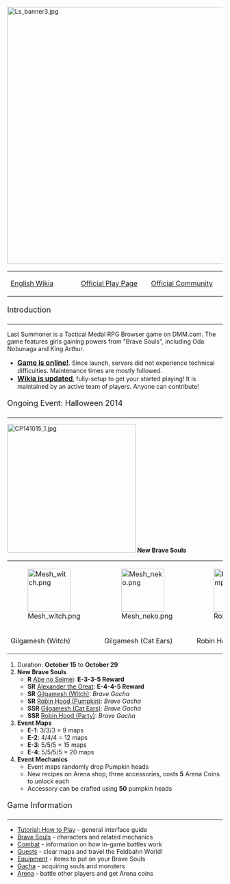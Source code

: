 [[File:Ls_banner3.jpg|600px]]
{{clr}}
{| style="margin:10px 0px 0px 0px; width:600px; font-size:18px; text-align:center;"
|-
| style="width:200px;" |[http://lastsummoner.wikia.com English Wikia]
| style="width:200px;" |[http://www.dmm.com/netgame/social/-/gadgets/=/app_id=159001/ Official Play Page]
| style="width:200px;" |[http://www.dmm.com/netgame/social/community/-/detail/=/id=1448/ Official Community]
|}

<div style="font-size:18px; border-bottom:1px solid #000; margin:20px 0px 5px 0px; padding:0px 0px 5px 0px;">Introduction</div>
Last Summoner is a Tactical Medal RPG Browser game on DMM.com. The game features girls gaining powers from "Brave Souls", including Oda Nobunaga and King Arthur.
* <span style="font-size:16px;">[http://www.dmm.com/netgame/social/-/gadgets/=/app_id=159001/ '''Game is online!''']</span>. Since launch, servers did not experience technical difficulties. Maintenance times are mostly followed.
* <span style="font-size:16px;">[http://lastsummoner.wikia.com '''Wikia is updated''']</span>, fully-setup to get your started playing! It is maintained by an active team of players. Anyone can contribute!

<div style="font-size:18px; border-bottom:1px solid #000; margin:20px 0px 5px 0px; padding:0px 0px 5px 0px;">Ongoing Event: Halloween 2014</div>
[[File:CP141015_1.jpg|300px]]
{{clr}}
'''New Brave Souls'''
{| style="width:600px; font-size:11px; text-align:center;" class="wikitable"
|-
| style="width:150px;" |[[File:Mesh_witch.png|100px]]
| style="width:150px;" |[[File:Mesh_neko.png|100px]]
| style="width:150px;" |[[File:Robin_pumpkin.png|100px]]
| style="width:150px;" |[[File:Robin_party.png|100px]]
|-
|Gilgamesh (Witch)
|Gilgamesh (Cat Ears)
|Robin Hood (Pumpkin)
|Robin Hood (Party)
|}

# Duration: '''October 15''' to '''October 29'''
# '''New Brave Souls'''
#* '''R''' [http://lastsummoner.wikia.com/wiki/Abe_no_Seimei Abe no Seimei]: '''E-3-3-5 Reward'''
#* '''SR''' [http://lastsummoner.wikia.com/wiki/Alexander_the_Great Alexander the Great]: '''E-4-4-5 Reward'''
#* '''SR''' [http://lastsummoner.wikia.com/wiki/Gilgamesh_(Witch) Gilgamesh (Witch)]: ''Brave Gacha''
#* '''SR''' [http://lastsummoner.wikia.com/wiki/Robin_Hood_(Pumpkin) Robin Hood (Pumpkin)]: ''Brave Gacha''
#* '''SSR''' [http://lastsummoner.wikia.com/wiki/Gilgamesh_(Cat_Ears) Gilgamesh (Cat Ears)]: ''Brave Gacha''
#* '''SSR''' [http://lastsummoner.wikia.com/wiki/Robin_Hood_(Party) Robin Hood (Party)]: ''Brave Gacha''
# '''Event Maps'''
#* '''E-1''': 3/3/3 = 9 maps
#* '''E-2''': 4/4/4 = 12 maps
#* '''E-3''': 5/5/5 = 15 maps
#* '''E-4''': 5/5/5/5 = 20 maps
# '''Event Mechanics'''
#* Event maps randomly drop Pumpkin heads
#* New recipes on Arena shop, three accessories, costs '''5''' Arena Coins to unlock each
#* Accessory can be crafted using '''50''' pumpkin heads

<div style="font-size:18px; border-bottom:1px solid #000; margin:20px 0px 5px 0px; padding:0px 0px 5px 0px;">Game Information</div>
* [http://lastsummoner.wikia.com/wiki/Tutorial:_How_to_Play Tutorial: How to Play] - general interface guide
* [http://lastsummoner.wikia.com/wiki/Brave_Souls Brave Souls] - characters and related mechanics
* [http://lastsummoner.wikia.com/wiki/Combat Combat] - information on how in-game battles work
* [http://lastsummoner.wikia.com/wiki/Quests Quests] - clear maps and travel the Feldbahn World!
* [http://lastsummoner.wikia.com/wiki/Equipment Equipment] - items to put on your Brave Souls
* [http://lastsummoner.wikia.com/wiki/Gacha Gacha] - acquiring souls and monsters
* [http://lastsummoner.wikia.com/wiki/Arena Arena] - battle other players and get Arena coins<ac_metadata title="[DMM] Last Summoner" related_topics="General Discussion"> </ac_metadata>